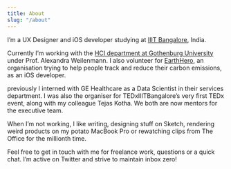 ---
title: About
slug: "/about"
---

I’m a UX Designer and iOS developer studying at <a href="https://www.iiitb.ac.in" target="_blank">IIIT Bangalore</a>, India.

Currently I’m working with the <a href="https://www.gu.se/en/applied-information-technology/division-of-human-computer-interaction" target="_blank">HCI department at Gothenburg University</a> under Prof. Alexandra Weilenmann. I also volunteer for <a href="http://earthhero.org" target="_blank">EarthHero</a>, an organisation trying to help people track and reduce their carbon emissions, as an iOS developer.

previously I interned with GE Healthcare as a Data Scientist in their services department. I was also the organiser for TEDxIIITBangalore’s very first TEDx event, along with my colleague Tejas Kotha. We both are now mentors for the executive team.

When I’m not working, I like writing, designing stuff on Sketch, rendering weird products on my potato MacBook Pro or rewatching clips from The Office for the millionth time.

Feel free to get in touch with me for freelance work, questions or a quick chat. I’m active on Twitter and strive to maintain inbox zero!
